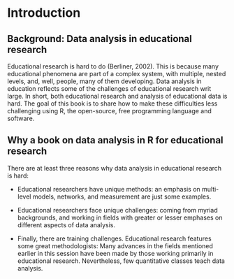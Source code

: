 # Introduction

## Background: Data analysis in educational research

Educational research is hard to do (Berliner, 2002). This is because many educational phenomena are part of a complex system, with multiple, nested levels, and, well, people, many of them developing. Data analysis in education reflects some of the challenges of educational research writ large. In short, both educational research and analysis of educational data is hard. The goal of this book is to share how to make these difficulties less challenging using R, the open-source, free programming language and software. 

## Why a book on data analysis in R for educational research

There are at least three reasons why data analysis in educational research is hard: 

- Educational researchers have unique methods: an emphasis on multi-level models, networks, and measurement are just some examples.

- Educational researchers face unique challenges: coming from myriad backgrounds, and working in fields with greater or lesser emphases on different aspects of data analysis. 

- Finally, there are training challenges. Educational research features some great methodologists: Many advances in the fields mentioned earlier in this session have been made by those working primarily in educational research. Nevertheless, few quantitative classes teach data analysis.
